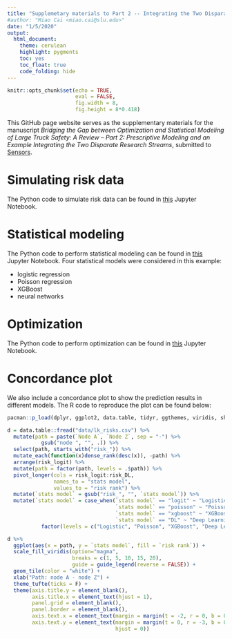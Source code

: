 ```yaml
---
title: "Supplemetary materials to Part 2 -- Integrating the Two Disparate Research Streams"
#author: "Miao Cai <miao.cai@slu.edu>"
date: "1/5/2020"
output:
  html_document:
    theme: cerulean
    highlight: pygments
    toc: yes
    toc_float: true
    code_folding: hide
---
```


```r
knitr::opts_chunk$set(echo = TRUE, 
                      eval = FALSE,
                      fig.width = 8, 
                      fig.height = 8*0.418)
```

This GitHub page website serves as the supplementary materials for the manuscript *Bridging the Gap between Optimization and Statistical Modeling of Large Truck Safety: A Review -- Part 2: Prescriptive Modeling and an Example Integrating the Two Disparate Research Streams*, submitted to [Sensors](https://www.mdpi.com/journal/sensors).


Simulating risk data
====================
The Python code to simulate risk data can be found in [this](01Simulating risk data.html) Jupyter Notebook.


Statistical modeling
====================
The Python code to perform statistical modeling can be found in [this](02Statistical_modeling.html) Jupyter Notebook. Four statistical models were considered in this example:

  + logistic regression
  + Poisson regression
  + XGBoost
  + neural networks

Optimization
============
The Python code to perform optimization can be found in [this](03Optimization.html) Jupyter Notebook.

<!--
Simulating risk data
====================
```r
htmltools::includeHTML("01Simulating risk data.html")
```

Statistical modeling
====================

```r
htmltools::includeHTML("02Statistical_modeling.html")
```

Optimization
============

```r
htmltools::includeHTML("03Optimization.html")
```
-->

Concordance plot
================
We also include a concordance plot to show the prediction results in different models. The R code to reproduce the plot can be found below:

```r
pacman::p_load(dplyr, ggplot2, data.table, tidyr, ggthemes, viridis, showtext)

d = data.table::fread("data/lk_risks.csv") %>% 
  mutate(path = paste(`Node A`, `Node Z`, sep = "-") %>% 
           gsub("node ", "", .)) %>% 
  select(path, starts_with("risk_")) %>% 
  mutate_each(function(x)dense_rank(desc(x)), -path) %>% 
  arrange(risk_logit) %>% 
  mutate(path = factor(path, levels = .$path)) %>% 
  pivot_longer(cols = risk_logit:risk_DL, 
               names_to = "stats model", 
               values_to = "risk rank") %>% 
  mutate(`stats model` = gsub("risk_", "", `stats model`)) %>% 
  mutate(`stats model` = case_when(`stats model` == "logit" ~ "Logistic",
                                   `stats model` == "poisson" ~ "Poisson",
                                   `stats model` == "xgboost" ~ "XGBoost",
                                   `stats model` == "DL" ~ "Deep Learning") %>% 
           factor(levels = c("Logistic", "Poisson", "XGBoost", "Deep Learning")))
```

```r
d %>% 
  ggplot(aes(x = path, y = `stats model`, fill = `risk rank`)) + 
  scale_fill_viridis(option="magma", 
                     breaks = c(1, 5, 10, 15, 20), 
                     guide = guide_legend(reverse = FALSE)) + 
  geom_tile(color = "white") + 
  xlab("Path: node A - node Z") + 
  theme_tufte(ticks = F) + 
  theme(axis.title.y = element_blank(),
        axis.title.x = element_text(hjust = 1),
        panel.grid = element_blank(),
        panel.border = element_blank(),
        axis.text.x = element_text(margin = margin(t = -2, r = 0, b = 0, l = 0)),
        axis.text.y = element_text(margin = margin(t = 0, r = -3, b = 0, l = 0),
                                   hjust = 0)) 
```

